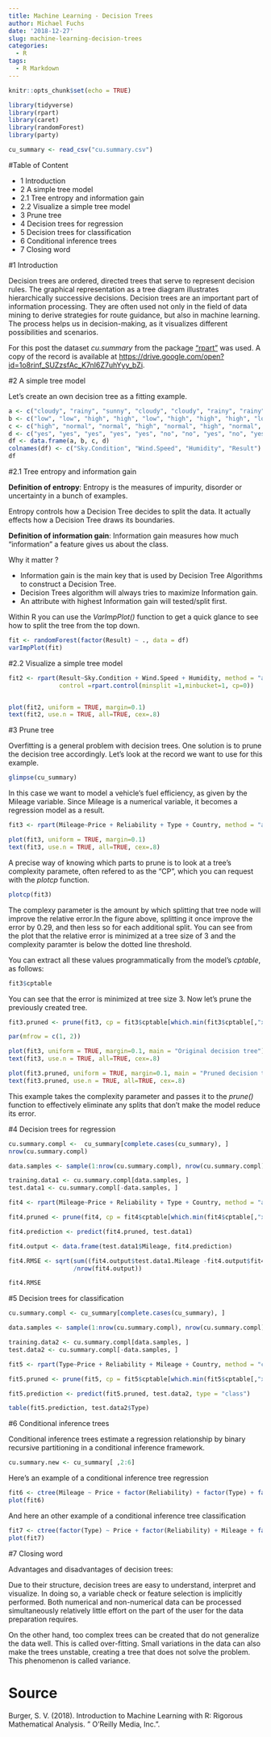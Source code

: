 ```yaml
---
title: Machine Learning - Decision Trees
author: Michael Fuchs
date: '2018-12-27'
slug: machine-learning-decision-trees
categories:
  - R
tags:
  - R Markdown
---
```


```r
knitr::opts_chunk$set(echo = TRUE)
```


```r
library(tidyverse)
library(rpart)
library(caret)
library(randomForest)
library(party)
```
```r
cu_summary <- read_csv("cu.summary.csv")
```


#Table of Content

+ 1 Introduction
+ 2 A simple tree model
+ 2.1 Tree entropy and information gain
+ 2.2 Visualize a simple tree model
+ 3 Prune tree
+ 4 Decision trees for regression
+ 5 Decision trees for classification
+ 6 Conditional inference trees
+ 7 Closing word

#1 Introduction

Decision trees are ordered, directed trees that serve to represent decision rules. The graphical representation as a tree diagram illustrates hierarchically successive decisions. Decision trees are an important part of information processing. They are often used not only in the field of data mining to derive strategies for route guidance, but also in machine learning. The process helps us in decision-making, as it visualizes different possibilities and scenarios.

For this post the dataset *cu.summary* from the package ["rpart"](https://cran.r-project.org/web/packages/rpart/index.html) was used. A copy of the record is available at <https://drive.google.com/open?id=1o8rinf_SUZzsfAc_K7nI6Z7uhYyy_bZi>.


#2 A simple tree model

Let's create an own decision tree as a fitting example.

```r
a <- c("cloudy", "rainy", "sunny", "cloudy", "cloudy", "rainy", "rainy", "cloudy", "sunny", "sunny", "rainy", "sunny", "sunny")
b <- c("low", "low", "high", "high", "low", "high", "high", "high", "low", "low", "low", "low", "high")
c <- c("high", "normal", "normal", "high", "normal", "high", "normal", "normal", "high", "normal", "normal", "high", "high")
d <- c("yes", "yes", "yes", "yes", "yes", "no", "no", "yes", "no", "yes", "yes", "no", "no")
df <- data.frame(a, b, c, d)
colnames(df) <- c("Sky.Condition", "Wind.Speed", "Humidity", "Result")
df
```


#2.1 Tree entropy and information gain

**Definition of entropy**: Entropy is the measures of impurity, disorder or uncertainty in a bunch of examples.

Entropy controls how a Decision Tree decides to split the data. It actually effects how a Decision Tree draws its boundaries.

**Definition of information gain**: Information gain measures how much “information” a feature gives us about the class.

Why it matter ?

+ Information gain is the main key that is used by Decision Tree Algorithms to construct a Decision Tree.
+ Decision Trees algorithm will always tries to maximize Information gain.
+ An attribute with highest Information gain will tested/split first.


Within R you can use the *VarImpPlot()* function to get a quick glance to see how to split the tree from the top down.

```r
fit <- randomForest(factor(Result) ~ ., data = df)
varImpPlot(fit)
```


#2.2 Visualize a simple tree model

```r
fit2 <- rpart(Result~Sky.Condition + Wind.Speed + Humidity, method = "anova", data = df, 
              control =rpart.control(minsplit =1,minbucket=1, cp=0))


plot(fit2, uniform = TRUE, margin=0.1)
text(fit2, use.n = TRUE, all=TRUE, cex=.8)
```



#3 Prune tree

Overfitting is a general problem with decision trees. One solution is to prune the decision tree accordingly. Let's look at the record we want to use for this example.

```r
glimpse(cu_summary)
```

In this case we want to model a vehicle's fuel efficiency, as given by the Mileage variable. Since Mileage is a numerical variable, it becomes a regression model as a result.

```r
fit3 <- rpart(Mileage~Price + Reliability + Type + Country, method = "anova", data = cu_summary)

plot(fit3, uniform = TRUE, margin=0.1)
text(fit3, use.n = TRUE, all=TRUE, cex=.8)
```

A precise way of knowing which parts to prune is to look at a tree's complexity paramete, often refered to as the "CP", which you can request with the *plotcp* function.

```r
plotcp(fit3)
```

The complexy parameter is the amount by which splitting that tree node will improve the relative error.In the figure above, splitting it once improve the error by 0.29, and then less so for each additional split. You can see from the plot that the relative error is minimized at a tree size of 3 and the complexity paramter is below the dotted line threshold. 

You can extract all these values programmatically from the model's *cptable*, as follows:

```r
fit3$cptable
```

You can see that the error is minimized at tree size 3. 
Now let's prune the previously created tree.

```r
fit3.pruned <- prune(fit3, cp = fit3$cptable[which.min(fit3$cptable[,"xerror"]), "CP"])
```

```r
par(mfrow = c(1, 2))

plot(fit3, uniform = TRUE, margin=0.1, main = "Original decision tree")
text(fit3, use.n = TRUE, all=TRUE, cex=.8)

plot(fit3.pruned, uniform = TRUE, margin=0.1, main = "Pruned decision tree")
text(fit3.pruned, use.n = TRUE, all=TRUE, cex=.8)
```

This example takes the complexity parameter and passes it to the *prune()* function to effectively eliminate any splits that don't make the model reduce its error.

#4 Decision trees for regression

```r
cu.summary.compl <-  cu_summary[complete.cases(cu_summary), ]
nrow(cu.summary.compl)

data.samples <- sample(1:nrow(cu.summary.compl), nrow(cu.summary.compl)* 0.7, replace = FALSE)

training.data1 <- cu.summary.compl[data.samples, ]
test.data1 <- cu.summary.compl[-data.samples, ]

fit4 <- rpart(Mileage~Price + Reliability + Type + Country, method = "anova", data = training.data1)

fit4.pruned <- prune(fit4, cp = fit4$cptable[which.min(fit4$cptable[,"xerror"]), "CP"])

fit4.prediction <- predict(fit4.pruned, test.data1)

fit4.output <- data.frame(test.data1$Mileage, fit4.prediction)

fit4.RMSE <- sqrt(sum((fit4.output$test.data1.Mileage -fit4.output$fit4.prediction)^2)
                  /nrow(fit4.output))

fit4.RMSE
```


#5 Decision trees for classification

```r
cu.summary.compl <- cu_summary[complete.cases(cu_summary), ]

data.samples <- sample(1:nrow(cu.summary.compl), nrow(cu.summary.compl)* 0.7, replace = FALSE)

training.data2 <- cu.summary.compl[data.samples, ]
test.data2 <- cu.summary.compl[-data.samples, ]

fit5 <- rpart(Type~Price + Reliability + Mileage + Country, method = "class", data = training.data2)

fit5.pruned <- prune(fit5, cp = fit5$cptable[which.min(fit5$cptable[,"xerror"]), "CP"])

fit5.prediction <- predict(fit5.pruned, test.data2, type = "class")

table(fit5.prediction, test.data2$Type)
```


#6 Conditional inference trees

Conditional inference trees estimate a regression relationship by binary recursive partitioning in a conditional inference framework. 


```r
cu.summary.new <- cu_summary[ ,2:6]
```

Here's an example of a conditional inference tree regression

```r
fit6 <- ctree(Mileage ~ Price + factor(Reliability) + factor(Type) + factor(Country), data = na.omit(cu.summary.new))
plot(fit6)
```

And here an other example of a conditional inference tree classification


```r
fit7 <- ctree(factor(Type) ~ Price + factor(Reliability) + Mileage + factor(Country), data = na.omit(cu.summary.new))
plot(fit7)
```

#7 Closing word

Advantages and disadvantages of decision trees:


Due to their structure, decision trees are easy to understand, interpret and visualize. In doing so, a variable check or feature selection is implicitly performed. Both numerical and non-numerical data can be processed simultaneously relatively little effort on the part of the user for the data preparation requires.


On the other hand, too complex trees can be created that do not generalize the data well. This is called over-fitting. Small variations in the data can also make the trees unstable, creating a tree that does not solve the problem. This phenomenon is called variance.


# Source

Burger, S. V. (2018). Introduction to Machine Learning with R: Rigorous Mathematical Analysis. " O'Reilly Media, Inc.".
